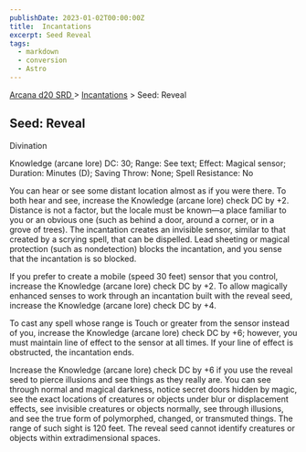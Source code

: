 ```yaml
---
publishDate: 2023-01-02T00:00:00Z
title:  Incantations
excerpt: Seed Reveal
tags:
  - markdown
  - conversion
  - Astro
---
```


[ Arcana d20 SRD ](/#arcanaD20) > [ Incantations](arcana-d20-srd-incantations-index) > Seed: Reveal

##  Seed: Reveal

Divination

Knowledge (arcane lore) DC: 30; Range: See text; Effect: Magical sensor;
Duration: Minutes (D); Saving Throw: None; Spell Resistance: No

You can hear or see some distant location almost as if you were there. To both
hear and see, increase the Knowledge (arcane lore) check DC by +2. Distance is
not a factor, but the locale must be known—a place familiar to you or an
obvious one (such as behind a door, around a corner, or in a grove of trees).
The incantation creates an invisible sensor, similar to that created by a
scrying spell, that can be dispelled. Lead sheeting or magical protection
(such as nondetection) blocks the incantation, and you sense that the
incantation is so blocked.

If you prefer to create a mobile (speed 30 feet) sensor that you control,
increase the Knowledge (arcane lore) check DC by +2. To allow magically
enhanced senses to work through an incantation built with the reveal seed,
increase the Knowledge (arcane lore) check DC by +4.

To cast any spell whose range is Touch or greater from the sensor instead of
you, increase the Knowledge (arcane lore) check DC by +6; however, you must
maintain line of effect to the sensor at all times. If your line of effect is
obstructed, the incantation ends.

Increase the Knowledge (arcane lore) check DC by +6 if you use the reveal seed
to pierce illusions and see things as they really are. You can see through
normal and magical darkness, notice secret doors hidden by magic, see the
exact locations of creatures or objects under blur or displacement effects,
see invisible creatures or objects normally, see through illusions, and see
the true form of polymorphed, changed, or transmuted things. The range of such
sight is 120 feet. The reveal seed cannot identify creatures or objects within
extradimensional spaces.

